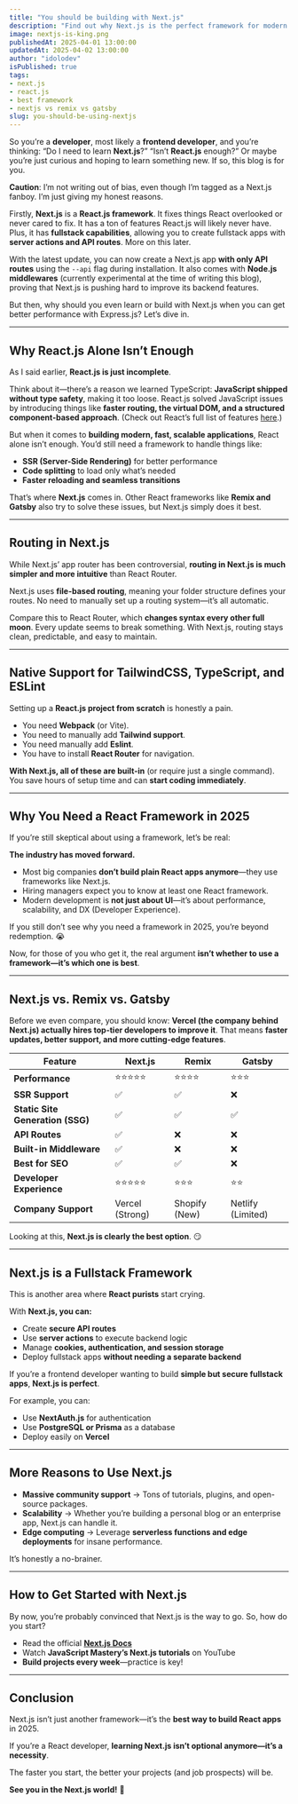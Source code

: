 ```yaml
---
title: "You should be building with Next.js"
description: "Find out why Next.js is the perfect framework for modern web development."
image: nextjs-is-king.png
publishedAt: 2025-04-01 13:00:00
updatedAt: 2025-04-02 13:00:00
author: "idolodev"
isPublished: true
tags: 
- next.js
- react.js
- best framework 
- nextjs vs remix vs gatsby
slug: you-should-be-using-nextjs
---
```


So you’re a **developer**, most likely a **frontend developer**, and you’re thinking: “Do I need to learn **Next.js**?” “Isn’t **React.js** enough?” Or maybe you’re just curious and hoping to learn something new. If so, this blog is for you.

**Caution**: I’m not writing out of bias, even though I’m tagged as a Next.js fanboy. I’m just giving my honest reasons.  

Firstly, **Next.js** is a **React.js framework**. It fixes things React overlooked or never cared to fix. It has a ton of features React.js will likely never have. Plus, it has **fullstack capabilities**, allowing you to create fullstack apps with **server actions and API routes**. More on this later.  

With the latest update, you can now create a Next.js app **with only API routes** using the `--api` flag during installation. It also comes with **Node.js middlewares** (currently experimental at the time of writing this blog), proving that Next.js is pushing hard to improve its backend features.  

But then, why should you even learn or build with Next.js when you can get better performance with Express.js? Let’s dive in.  

---

## Why React.js Alone Isn’t Enough  

As I said earlier, **React.js is just incomplete**.  

Think about it—there’s a reason we learned TypeScript: **JavaScript shipped without type safety**, making it too loose. React.js solved JavaScript issues by introducing things like **faster routing, the virtual DOM, and a structured component-based approach**. (Check out React’s full list of features [here](https://react.dev).)  

But when it comes to **building modern, fast, scalable applications**, React alone isn’t enough. You’d still need a framework to handle things like:  

- **SSR (Server-Side Rendering)** for better performance  
- **Code splitting** to load only what’s needed  
- **Faster reloading and seamless transitions**  

That’s where **Next.js** comes in. Other React frameworks like **Remix and Gatsby** also try to solve these issues, but Next.js simply does it best.  

---

## Routing in Next.js  

While Next.js’ app router has been controversial, **routing in Next.js is much simpler and more intuitive** than React Router.  

Next.js uses **file-based routing**, meaning your folder structure defines your routes. No need to manually set up a routing system—it’s all automatic.  

Compare this to React Router, which **changes syntax every other full moon**. Every update seems to break something. With Next.js, routing stays clean, predictable, and easy to maintain.  

---

## Native Support for TailwindCSS, TypeScript, and ESLint  

Setting up a **React.js project from scratch** is honestly a pain.  

- You need **Webpack** (or Vite).  
- You need to manually add **Tailwind support**.  
- You need manually add **Eslint**.  
- You have to install **React Router** for navigation.  

**With Next.js, all of these are built-in** (or require just a single command). You save hours of setup time and can **start coding immediately**.  

---

## Why You Need a React Framework in 2025  

If you’re still skeptical about using a framework, let’s be real:  

**The industry has moved forward.**  

- Most big companies **don’t build plain React apps anymore**—they use frameworks like Next.js.  
- Hiring managers expect you to know at least one React framework.  
- Modern development is **not just about UI**—it’s about performance, scalability, and DX (Developer Experience).  

If you still don’t see why you need a framework in 2025, you’re beyond redemption. 😭  

Now, for those of you who get it, the real argument **isn’t whether to use a framework—it’s which one is best**.  

---

## Next.js vs. Remix vs. Gatsby  

Before we even compare, you should know: **Vercel (the company behind Next.js) actually hires top-tier developers to improve it**. That means **faster updates, better support, and more cutting-edge features**.  

| Feature           | Next.js | Remix | Gatsby |
|------------------|--------|-------|--------|
| **Performance** | ⭐⭐⭐⭐⭐ | ⭐⭐⭐⭐ | ⭐⭐⭐ |
| **SSR Support** | ✅ | ✅ | ❌ |
| **Static Site Generation (SSG)** | ✅ | ✅ | ✅ |
| **API Routes** | ✅ | ❌ | ❌ |
| **Built-in Middleware** | ✅ | ❌ | ❌ |
| **Best for SEO** | ✅ | ✅ | ❌ |
| **Developer Experience** | ⭐⭐⭐⭐⭐ | ⭐⭐⭐ | ⭐⭐ |
| **Company Support** | Vercel (Strong) | Shopify (New) | Netlify (Limited) |

Looking at this, **Next.js is clearly the best option**. 😏  

---

## Next.js is a Fullstack Framework  

This is another area where **React purists** start crying.  

With **Next.js, you can:**
- Create **secure API routes**  
- Use **server actions** to execute backend logic  
- Manage **cookies, authentication, and session storage**  
- Deploy fullstack apps **without needing a separate backend**  

If you’re a frontend developer wanting to build **simple but secure fullstack apps**, **Next.js is perfect**.  

For example, you can:  
- Use **NextAuth.js** for authentication  
- Use **PostgreSQL or Prisma** as a database  
- Deploy easily on **Vercel**  

---

## More Reasons to Use Next.js  

- **Massive community support** → Tons of tutorials, plugins, and open-source packages.  
- **Scalability** → Whether you’re building a personal blog or an enterprise app, Next.js can handle it.  
- **Edge computing** → Leverage **serverless functions and edge deployments** for insane performance.  

It’s honestly a no-brainer.  

---

## How to Get Started with Next.js  

By now, you’re probably convinced that Next.js is the way to go. So, how do you start?  

- Read the official **[Next.js Docs](https://nextjs.org/docs)**  
- Watch **JavaScript Mastery’s Next.js tutorials** on YouTube  
- **Build projects every week**—practice is key!  

---

## Conclusion  

Next.js isn’t just another framework—it’s the **best way to build React apps** in 2025.  

If you’re a React developer, **learning Next.js isn’t optional anymore—it’s a necessity**.  

The faster you start, the better your projects (and job prospects) will be.  

**See you in the Next.js world!** 🚀  
